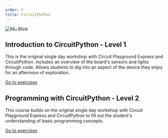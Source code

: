 ```yaml
---
order: 1
title: CircuitPython
---
```


![Mu Blink](../../images/circuitpython/mu.png)

## Introduction to CircuitPython - Level 1 

This is the original single day workshop with Circuit Playground Express and CircuitPython. Includes an overview of the board's sensors and lights through code. Allows students to dig into an aspect of the device they enjoy for an afternoon of exploration.

[Go to exercises](/exercises/circuitpython/level-1/)

## Programming with CircuitPython - Level 2

This course builds on the original single day workshop with Circuit Playground Express and CircuitPython to fill out the student's understanding of basic programming concepts.

[Go to exercises](/exercises/circuitpython/level-2/)
